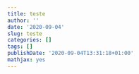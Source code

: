 ```yaml
---
title: teste
author: ''
date: '2020-09-04'
slug: teste
categories: []
tags: []
publishDate: '2020-09-04T13:31:18+01:00'
mathjax: yes
---
```

